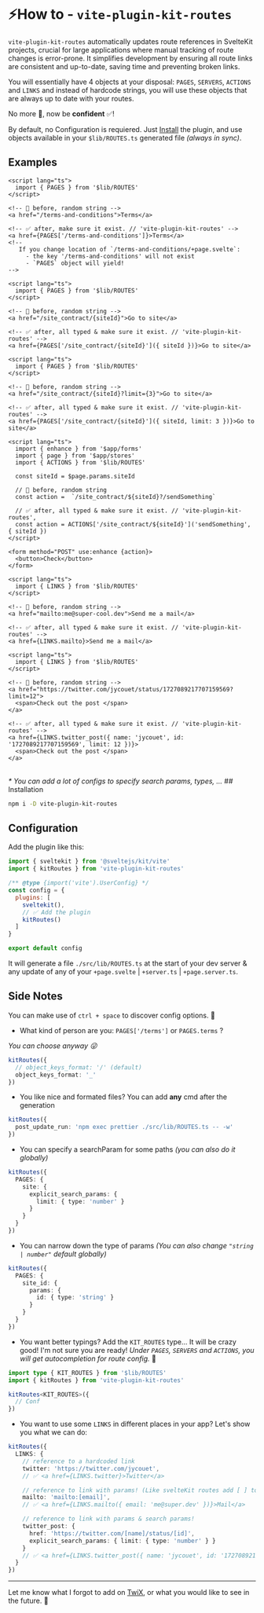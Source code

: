 
# ⚡How to - `vite-plugin-kit-routes`

`vite-plugin-kit-routes` automatically updates route references in SvelteKit projects, crucial for
large applications where manual tracking of route changes is error-prone. It simplifies development
by ensuring all route links are consistent and up-to-date, saving time and preventing broken links.

You will essentially have 4 objects at your disposal: `PAGES`, `SERVERS`, `ACTIONS` and `LINKS` and
instead of hardcode strings, you will use these objects that are always up to date with your routes.

No more 🤞, now be **confident** ✅!

By default, no Configuration is requiered. Just [Install](#installation) the plugin, and use objects
available in your `$lib/ROUTES.ts` generated file _(always in sync)_.

## Examples

```svelte filename="PAGES - First example" {2, 9}
<script lang="ts">
  import { PAGES } from '$lib/ROUTES'
</script>

<!-- 🤞 before, random string -->
<a href="/terms-and-conditions">Terms</a>

<!-- ✅ after, make sure it exist. // 'vite-plugin-kit-routes' -->
<a href={PAGES['/terms-and-conditions']}>Terms</a>
<!-- 
   If you change location of `/terms-and-conditions/+page.svelte`: 
     - the key '/terms-and-conditions' will not exist
     - `PAGES` object will yield! 
-->
```

```svelte filename="PAGES - With 1 route param" {2, 9}
<script lang="ts">
  import { PAGES } from '$lib/ROUTES'
</script>

<!-- 🤞 before, random string -->
<a href="/site_contract/{siteId}">Go to site</a>

<!-- ✅ after, all typed & make sure it exist. // 'vite-plugin-kit-routes' -->
<a href={PAGES['/site_contract/{siteId}']({ siteId })}>Go to site</a>
```

```svelte filename="PAGES - With 1 Search Param*" {2, 9}
<script lang="ts">
  import { PAGES } from '$lib/ROUTES'
</script>

<!-- 🤞 before, random string -->
<a href="/site_contract/{siteId}?limit={3}">Go to site</a>

<!-- ✅ after, all typed & make sure it exist. // 'vite-plugin-kit-routes' -->
<a href={PAGES['/site_contract/{siteId}']({ siteId, limit: 3 })}>Go to site</a>
```

```svelte filename="ACTIONS - With a named action" {4, 12}
<script lang="ts">
  import { enhance } from '$app/forms'
  import { page } from '$app/stores'
  import { ACTIONS } from '$lib/ROUTES'

  const siteId = $page.params.siteId

  // 🤞 before, random string
  const action =  `/site_contract/${siteId}?/sendSomething`

  // ✅ after, all typed & make sure it exist. // 'vite-plugin-kit-routes',
  const action = ACTIONS['/site_contract/${siteId}']('sendSomething', { siteId })
</script>

<form method="POST" use:enhance {action}>
  <button>Check</button>
</form>
```

```svelte filename="LINKS - 1 reference in config*" {2, 9}
<script lang="ts">
  import { LINKS } from '$lib/ROUTES'
</script>

<!-- 🤞 before, random string -->
<a href="mailto:me@super-cool.dev">Send me a mail</a>

<!-- ✅ after, all typed & make sure it exist. // 'vite-plugin-kit-routes' -->
<a href={LINKS.mailto}>Send me a mail</a>
```

```svelte filename="LINKS - with params & search params*" {2, 11}
<script lang="ts">
  import { LINKS } from '$lib/ROUTES'
</script>

<!-- 🤞 before, random string -->
<a href="https://twitter.com/jycouet/status/1727089217707159569?limit=12">
  <span>Check out the post </span>
</a>

<!-- ✅ after, all typed & make sure it exist. // 'vite-plugin-kit-routes' -->
<a href={LINKS.twitter_post({ name: 'jycouet', id: '1727089217707159569', limit: 12 })}>
  <span>Check out the post </span>
</a>
```

<br />
<em>* You can add a lot of configs to specify search params, types, ...</em>
## Installation

```sh npm2yarn
npm i -D vite-plugin-kit-routes
```

## Configuration

Add the plugin like this:

```js filename="vite.config.js" {2, 9}
import { sveltekit } from '@sveltejs/kit/vite'
import { kitRoutes } from 'vite-plugin-kit-routes'

/** @type {import('vite').UserConfig} */
const config = {
  plugins: [
    sveltekit(),
    // ✅ Add the plugin
    kitRoutes()
  ]
}

export default config
```

It will generate a file `./src/lib/ROUTES.ts` at the start of your dev server & any update of any of
your `+page.svelte` | `+server.ts` | `+page.server.ts`.

## Side Notes

<Callout>You can make use of `ctrl + space` to discover config options. 🎉</Callout>

- What kind of person are you: `PAGES['/terms']` or `PAGES.terms` ?

_You can choose anyway 😜_

```ts filename="vite.config.ts"
kitRoutes({
  // object_keys_format: '/' (default)
  object_keys_format: '_'
})
```

- You like nice and formated files? You can add **any** cmd after the generation

```ts filename="vite.config.ts"
kitRoutes({
  post_update_run: 'npm exec prettier ./src/lib/ROUTES.ts -- -w'
})
```

- You can specify a searchParam for some paths _(you can also do it globally)_

```ts filename="vite.config.ts"
kitRoutes({
  PAGES: {
    site: {
      explicit_search_params: {
        limit: { type: 'number' }
      }
    }
  }
})
```

- You can narrow down the type of params _(You can also change `"string | number"` default
  globally)_

```ts filename="vite.config.ts"
kitRoutes({
  PAGES: {
    site_id: {
      params: {
        id: { type: 'string' }
      }
    }
  }
})
```

- You want better typings? Add the `KIT_ROUTES` type... It will be crazy good! I'm not sure you are
  ready! _Under `PAGES`, `SERVERS` and `ACTIONS`, you will get autocompletion for route config._ 🤯

```ts filename="vite.config.ts"
import type { KIT_ROUTES } from '$lib/ROUTES'
import { kitRoutes } from 'vite-plugin-kit-routes'

kitRoutes<KIT_ROUTES>({
  // Conf
})
```

- You want to use some `LINKS` in different places in your app? Let's show you what we can do:

```ts filename="vite.config.ts"
kitRoutes({
  LINKS: {
    // reference to a hardcoded link
    twitter: 'https://twitter.com/jycouet',
    // ✅ <a href={LINKS.twitter}>Twitter</a>

    // reference to link with params! (Like svelteKit routes add [ ] to specify params)
    mailto: 'mailto:[email]',
    // ✅ <a href={LINKS.mailto({ email: 'me@super.dev' })}>Mail</a>

    // reference to link with params & search params!
    twitter_post: {
      href: 'https://twitter.com/[name]/status/[id]',
      explicit_search_params: { limit: { type: 'number' } }
    }
    // ✅ <a href={LINKS.twitter_post({ name: 'jycouet', id: '1727089217707159569', limit: 12 })}>Twitter Post</a>
  }
})
```

---

Let me know what I forgot to add on [TwiX](https://twitter.com/jycouet), or what you would like to
see in the future. 🙏
